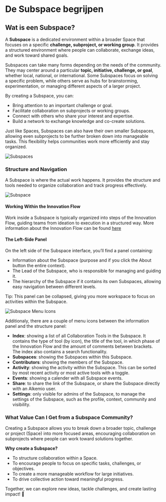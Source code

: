 # De Subspace begrijpen

## Wat is een Subspace?

A **Subspace** is a dedicated environment within a broader Space that focuses on a specific **challenge, subproject, or working group**. It provides a structured environment where people can collaborate, exchange ideas, and work toward shared goals.

Subspaces can take many forms depending on the needs of the community. They may center around a particular **topic, initiative, challenge, or goal**, whether local, national, or international. Some Subspaces focus on solving a specific problem, while others serve as hubs for brainstorming, experimentation, or managing different aspects of a larger project.

By creating a Subspace, you can:

- Bring attention to an important challenge or goal.
- Facilitate collaboration on subprojects or working groups.
- Connect with others who share your interest and expertise.
- Build a network to exchange knowledge and co-create solutions.

Just like Spaces, Subspaces can also have their own smaller Subspaces, allowing even subprojects to be further broken down into manageable tasks. This flexibility helps communities work more efficiently and stay organized.

![Subspaces](/Subspaces.png)

### Structure and Navigation

A Subspace is where the actual work happens. It provides the structure and tools needed to organize collaboration and track progress effectively.

![Subspace](/inside-subspace.png)

#### Working Within the Innovation Flow

Work inside a Subspace is typically organized into steps of the Innovation Flow, guiding teams from ideation to execution in a structured way.
More information about the Innovation Flow can be found [here](/features/innovation-flow)

#### The Left-Side Panel

On the left side of the Subspace interface, you’ll find a panel containing:

- Information about the Subspace (purpose and if you click the About button the entire context).
- The Lead of the Subspace, who is responsible for managing and guiding it.
- The hierarchy of the Subspace if it contains its own Subspaces, allowing easy navigation between different levels.

Tip: This panel can be collapsed, giving you more workspace to focus on activities within the Subspace.

![Subspace Menu Icons](/subspace-buttons.png)

Additionaly, there are a couple of menu icons between the information panel and the structure panel:

- **Index**: showing a list of all Collaboration Tools in the Subspace. It contains the type of tool (by icon), the title of the tool, in which phase of the Innovation  Flow and the amount of comments between brackets. The index also contains a search functionality.
- **Subspaces**: showing the Subspaces within this Subspace.
- **Contributors**: showing the members of the Subspace.
- **Activity**: showing the activity within the Subspace. This can be sorted by most recent activity or most active tools with a toggle.
- **Events**: showing a calender with all Subspace events.
- **Share**: to share the link of the Subspace, or share the Subspace directly with an Alkemio user.
- **Settings**: only visible for admins of the Subspace, to manage the settings of the Subspace, such as the profile, context, community and visibility.

### What Value Can I Get from a Subspace Community?

Creating a Subspace allows you to break down a broader topic, challenge or project (Space) into more focused areas, encouraging collaboration on subprojects where people can work toward solutions together.

**Why create a Subspace?**

- To structure collaboration within a Space.
- To encourage people to focus on specific tasks, challenges, or objectives.
- To create a more manageable workflow for large initiatives.
- To drive collective action toward meaningful progress.

Together, we can explore new ideas, tackle challenges, and create lasting impact! 🚀
